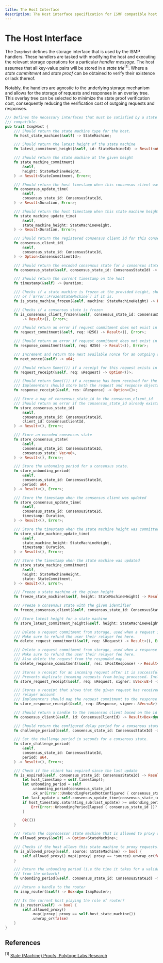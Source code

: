 ```yaml
---
title: The Host Interface
description: The Host interface specification for ISMP compatible host state machines.
---
```


<link
  href="https://cdn.jsdelivr.net/npm/katex@0.16.8/dist/katex.min.css"
  rel="stylesheet"
/>

# The Host Interface

The `IsmpHost` defines the storage interface that is used by the ISMP handlers. These handlers are tasked with modifying the host and executing the relevant storage operations for a particular _handler message_. The host assumes that all key-value pairs will be stored in a _state trie_$^{[1]}$. Where a _state commitment_ and _state proof_ can be obtained to verify their existence or lack thereof.

Notably, the handlers are agnostic to the underlying storage mechanism and allows for the storage of requests and responses in an overlay tree. This overlay tree can be selected to minimize the state proof verification cost, consequently reducing the verification cost of outgoing requests and responses.

```rust
/// Defines the necessary interfaces that must be satisfied by a state machine for it be ISMP
/// compatible.
pub trait IsmpHost {
    /// Should return the state machine type for the host.
    fn host_state_machine(&self) -> StateMachine;

    /// Should return the latest height of the state machine
    fn latest_commitment_height(&self, id: StateMachineId) -> Result<u64, Error>;

    /// Should return the state machine at the given height
    fn state_machine_commitment(
        &self,
        height: StateMachineHeight,
    ) -> Result<StateCommitment, Error>;

    /// Should return the host timestamp when this consensus client was last updated
    fn consensus_update_time(
        &self,
        consensus_state_id: ConsensusStateId,
    ) -> Result<Duration, Error>;

    /// Should return the host timestamp when this state machine height was committed
    fn state_machine_update_time(
        &self,
        state_machine_height: StateMachineHeight,
    ) -> Result<Duration, Error>;

    /// Should return the registered consensus client id for this consensus state id
    fn consensus_client_id(
        &self,
        consensus_state_id: ConsensusStateId,
    ) -> Option<ConsensusClientId>;

    /// Should return the encoded consensus state for a consensus state id provided
    fn consensus_state(&self, consensus_state_id: ConsensusStateId) -> Result<Vec<u8>, Error>;

    /// Should return the current timestamp on the host
    fn timestamp(&self) -> Duration;

    /// Checks if a state machine is frozen at the provided height, should return Ok(()) if it isn't
    /// or [`Error::FrozenStateMachine`] if it is.
    fn is_state_machine_frozen(&self, machine: StateMachineHeight) -> Result<(), Error>;

    /// Checks if a consensus state is frozen
    fn is_consensus_client_frozen(&self, consensus_state_id: ConsensusStateId)
        -> Result<(), Error>;

    /// Should return an error if request commitment does not exist in storage
    fn request_commitment(&self, req: H256) -> Result<(), Error>;

    /// Should return an error if request commitment does not exist in storage
    fn response_commitment(&self, req: H256) -> Result<(), Error>;

    /// Increment and return the next available nonce for an outgoing request.
    fn next_nonce(&self) -> u64;

    /// Should return Some(()) if a receipt for this request exists in storage
    fn request_receipt(&self, req: &Request) -> Option<()>;

    /// Should return Some(()) if a response has been received for the given request
    /// Implementors should store both the request and response objects
    fn response_receipt(&self, res: &Response) -> Option<()>;

    /// Store a map of consensus_state_id to the consensus_client_id
    /// Should return an error if the consensus_state_id already exists
    fn store_consensus_state_id(
        &self,
        consensus_state_id: ConsensusStateId,
        client_id: ConsensusClientId,
    ) -> Result<(), Error>;

    /// Store an encoded consensus state
    fn store_consensus_state(
        &self,
        consensus_state_id: ConsensusStateId,
        consensus_state: Vec<u8>,
    ) -> Result<(), Error>;

    /// Store the unbonding period for a consensus state.
    fn store_unbonding_period(
        &self,
        consensus_state_id: ConsensusStateId,
        period: u64,
    ) -> Result<(), Error>;

    /// Store the timestamp when the consensus client was updated
    fn store_consensus_update_time(
        &self,
        consensus_state_id: ConsensusStateId,
        timestamp: Duration,
    ) -> Result<(), Error>;

    /// Store the timestamp when the state machine height was committed
    fn store_state_machine_update_time(
        &self,
        state_machine_height: StateMachineHeight,
        timestamp: Duration,
    ) -> Result<(), Error>;

    /// Store the timestamp when the state machine was updated
    fn store_state_machine_commitment(
        &self,
        height: StateMachineHeight,
        state: StateCommitment,
    ) -> Result<(), Error>;

    /// Freeze a state machine at the given height
    fn freeze_state_machine(&self, height: StateMachineHeight) -> Result<(), Error>;

    /// Freeze a consensus state with the given identifier
    fn freeze_consensus_client(&self, consensus_state_id: ConsensusStateId) -> Result<(), Error>;

    /// Store latest height for a state machine
    fn store_latest_commitment_height(&self, height: StateMachineHeight) -> Result<(), Error>;

    /// Delete a request commitment from storage, used when a request is timed out.
    /// Make sure to refund the user their relayer fee here.
    fn delete_request_commitment(&self, req: &Request) -> Result<(), Error>;

    /// Delete a request commitment from storage, used when a response is timed out.
    /// Make sure to refund the user their relayer fee here.
    /// Also delete the request from the responded map.
    fn delete_response_commitment(&self, res: &PostResponse) -> Result<(), Error>;

    /// Stores a receipt for an incoming request after it is successfully routed to a module.
    /// Prevents duplicate incoming requests from being processed. Includes the relayer account
    fn store_request_receipt(&self, req: &Request, signer: &Vec<u8>) -> Result<(), Error>;

    /// Stores a receipt that shows that the given request has received a response. Includes the
    /// relayer account
    /// Implementors should map the request commitment to the response object commitment.
    fn store_response_receipt(&self, req: &Response, signer: &Vec<u8>) -> Result<(), Error>;

    /// Should return a handle to the consensus client based on the id
    fn consensus_client(&self, id: ConsensusClientId) -> Result<Box<dyn ConsensusClient>, Error>;

    /// Should return the configured delay period for a consensus state
    fn challenge_period(&self, consensus_state_id: ConsensusStateId) -> Option<Duration>;

    /// Set the challenge period in seconds for a consensus state.
    fn store_challenge_period(
        &self,
        consensus_state_id: ConsensusStateId,
        period: u64,
    ) -> Result<(), Error>;

    /// Check if the client has expired since the last update
    fn is_expired(&self, consensus_state_id: ConsensusStateId) -> Result<(), Error> {
        let host_timestamp = self.timestamp();
        let unbonding_period = self
            .unbonding_period(consensus_state_id)
            .ok_or(Error::UnnbondingPeriodNotConfigured { consensus_state_id })?;
        let last_update = self.consensus_update_time(consensus_state_id)?;
        if host_timestamp.saturating_sub(last_update) >= unbonding_period {
            Err(Error::UnbondingPeriodElapsed { consensus_state_id })?
        }

        Ok(())
    }

    /// return the coprocessor state machine that is allowed to proxy requests.
    fn allowed_proxy(&self) -> Option<StateMachine>;

    /// Checks if the host allows this state machine to proxy requests.
    fn is_allowed_proxy(&self, source: &StateMachine) -> bool {
        self.allowed_proxy().map(|proxy| proxy == *source).unwrap_or(false)
    }

    /// Return the unbonding period (i.e the time it takes for a validator's deposit to be unstaked
    /// from the network)
    fn unbonding_period(&self, consensus_state_id: ConsensusStateId) -> Option<Duration>;

    /// Return a handle to the router
    fn ismp_router(&self) -> Box<dyn IsmpRouter>;

    /// Is the current host playing the role of router?
    fn is_router(&self) -> bool {
        self.allowed_proxy()
            .map(|proxy| proxy == self.host_state_machine())
            .unwrap_or(false)
    }
}
```

## References

$^{[1]}$ [State (Machine) Proofs, Polytope Labs Research](<https://research.polytope.technology/state-(machine)-proofs>)

